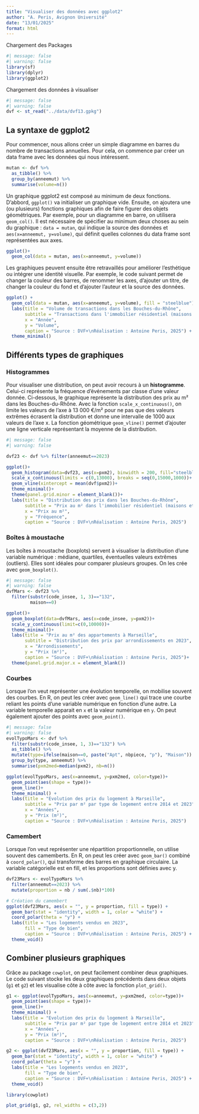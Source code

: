```yaml
---
title: "Visualiser des données avec ggplot2"
author: "A. Peris, Avignon Université"
date: "13/01/2025"
format: html
---
```


Chargement des Packages
```r
#| message: false
#| warning: false
library(sf)
library(dplyr)
library(ggplot2)
```

Chargement des données à visualiser
```r
#| message: false
#| warning: false
dvf <- st_read("../data/dvf13.gpkg")
```

## La syntaxe de ggplot2

Pour commencer, nous allons créer un simple diagramme en barres du nombre de transactions annuelles. Pour cela, on commence par créer un data frame avec les données qui nous intéressent. 

```r
mutan <- dvf %>% 
  as_tibble() %>% 
  group_by(anneemut) %>% 
  summarise(volume=n())
```

Un graphique ggplot2 est composé au minimum de deux fonctions. D'abbord, `ggplot()` va initialiser un graphique vide. Ensuite, on ajoutera une (ou plusieurs) fonctions graphiques afin de faire figurer des objets géométriques. Par exemple, pour un diagramme en barre, on utilisera `geom_col()`. Il est nécessaire de spécifier au minimum deux choses au sein du graphique : `data = mutan`, qui indique la source des données et `aes(x=anneemut, y=volume)`, qui définit quelles colonnes du data frame sont représentées aux axes.

```r
ggplot()+
  geom_col(data = mutan, aes(x=anneemut, y=volume))
```
Les graphiques peuvent ensuite être retravaillés pour améliorer l'esthétique ou intégrer une identité visuelle. Par exemple, le code suivant permet de changer la couleur des barres, de renommer les axes, d'ajouter un titre, de changer la couleur du fond et d'ajouter l'auteur et la source des données.

```r
ggplot() +
  geom_col(data = mutan, aes(x=anneemut, y=volume), fill = "steelblue") +
  labs(title = "Volume de transactions dans les Bouches-du-Rhône", 
       subtitle = "Transactions dans l'immobilier résidentiel (maisons et appartements)", 
       x = "Année", 
       y = "Volume",
       caption = "Source : DVF+\nRéalisation : Antoine Peris, 2025") +
  theme_minimal()
```

## Différents types de graphiques 

### Histogrammes

Pour visualiser une distribution, on peut avoir recours à un **histogramme**. Celui-ci représente la fréquence d'événements par classe d'une valeur donnée. Ci-dessous, le graphique représente la distribution des prix au m² dans les Bouches-du-Rhône. Avec la fonction `scale_x_continuous()`, on limite les valeurs de l'axe à 13 000 €/m² pour ne pas que des valeurs extrêmes écrasent la distribution et donne une intervalle de 1000 aux valeurs de l'axe x. La fonction géométrique `geom_vline()` permet d'ajouter une ligne verticale représentant la moyenne de la distribution.  

```r
#| message: false
#| warning: false

dvf23 <- dvf %>% filter(anneemut==2023)

ggplot()+
  geom_histogram(data=dvf23, aes(x=pxm2), binwidth = 200, fill="steelblue")+
  scale_x_continuous(limits = c(0,13000), breaks = seq(0,15000,1000))+
  geom_vline(xintercept = mean(dvf$pxm2))+
  theme_minimal()+
  theme(panel.grid.minor = element_blank())+
  labs(title = "Distribution des prix dans les Bouches-du-Rhône", 
       subtitle = "Prix au m² dans l'immobilier résidentiel (maisons et appartements) en 2023", 
       x = "Prix au m²", 
       y = "Fréquence",
       caption = "Source : DVF+\nRéalisation : Antoine Peris, 2025")
```

### Boîtes à moustache

Les boîtes à moustache (boxplots) servent à visualiser la distribution d'une variable numérique : médiane, quartiles, éventuelles valeurs extrêmes (outliers). Elles sont idéales pour comparer plusieurs groupes. On les crée avec `geom_boxplot()`.

```r
#| message: false
#| warning: false
dvfMars <- dvf23 %>% 
  filter(substr(code_insee, 1, 3)=="132", 
         maison==0)

ggplot()+
  geom_boxplot(data=dvfMars, aes(x=code_insee, y=pxm2))+
  scale_y_continuous(limit=c(0,10000))+
  theme_minimal()+
  labs(title = "Prix au m² des appartements à Marseille", 
       subtitle = "Distribution des prix par arrondissements en 2023", 
       x = "Arrondissements", 
       y = "Prix (m²)",
       caption = "Source : DVF+\nRéalisation : Antoine Peris, 2025")+
  theme(panel.grid.major.x = element_blank())
```

### Courbes 

Lorsque l'on veut représenter une évolution temporelle, on mobilise souvent des courbes. En R, on peut les créer avec `geom_line()` qui trace une courbe reliant les points d'une variable numérique en fonction d'une autre. La variable temporelle apparait en `x` et la valeur numérique en `y`. On peut également ajouter des points avec `geom_point()`.

```r
#| message: false
#| warning: false
evolTypoMars <- dvf %>%
  filter(substr(code_insee, 1, 3)=="132") %>% 
  as_tibble() %>% 
  mutate(type=ifelse(maison==0, paste("Apt", nbpiece, "p"), "Maison")) %>% 
  group_by(type, anneemut) %>% 
  summarise(pxm2med=median(pxm2), nb=n())

ggplot(evolTypoMars, aes(x=anneemut, y=pxm2med, color=type))+
  geom_point(aes(shape = type))+
  geom_line()+
  theme_minimal() +
  labs(title = "Evolution des prix du logement à Marseille", 
       subtitle = "Prix par m² par type de logement entre 2014 et 2023", 
       x = "Années", 
       y = "Prix (m²)",
       caption = "Source : DVF+\nRéalisation : Antoine Peris, 2025")

```


### Camembert

Lorsque l'on veut représenter une répartition proportionnelle, on utilise souvent des camemberts. En R, on peut les créer avec `geom_bar()` combiné à `coord_polar()`, qui transforme des barres en graphique circulaire. La variable catégorielle est en fill, et les proportions sont définies avec y. 

```r

dvf23Mars <- evolTypoMars %>%
  filter(anneemut==2023) %>% 
  mutate(proportion = nb / sum(.$nb)*100)

# Création du camembert
ggplot(dvf23Mars, aes(x = "", y = proportion, fill = type)) +
  geom_bar(stat = "identity", width = 1, color = "white") +
  coord_polar(theta = "y") +
  labs(title = "Les logements vendus en 2023",
       fill = "Type de bien",
       caption = "Source : DVF+\nRéalisation : Antoine Peris, 2025") +
  theme_void()

```


## Combiner plusieurs graphiques

Grâce au package `cowplot`, on peut facilement combiner deux graphiques. Le code suivant stocke les deux graphiques précédents dans deux objets (`g1` et `g2`) et les visualise côte à côte avec la fonction `plot_grid()`.

```r
g1 <- ggplot(evolTypoMars, aes(x=anneemut, y=pxm2med, color=type))+
  geom_point(aes(shape = type))+
  geom_line()+
  theme_minimal() +
  labs(title = "Evolution des prix du logement à Marseille", 
       subtitle = "Prix par m² par type de logement entre 2014 et 2023", 
       x = "Années", 
       y = "Prix (m²)",
       caption = "Source : DVF+\nRéalisation : Antoine Peris, 2025")

g2 <- ggplot(dvf23Mars, aes(x = "", y = proportion, fill = type)) +
  geom_bar(stat = "identity", width = 1, color = "white") +
  coord_polar(theta = "y") +
  labs(title = "Les logements vendus en 2023",
       fill = "Type de bien",
       caption = "Source : DVF+\nRéalisation : Antoine Peris, 2025") +
  theme_void()

library(cowplot)

plot_grid(g1, g2, rel_widths = c(3,2))

```

